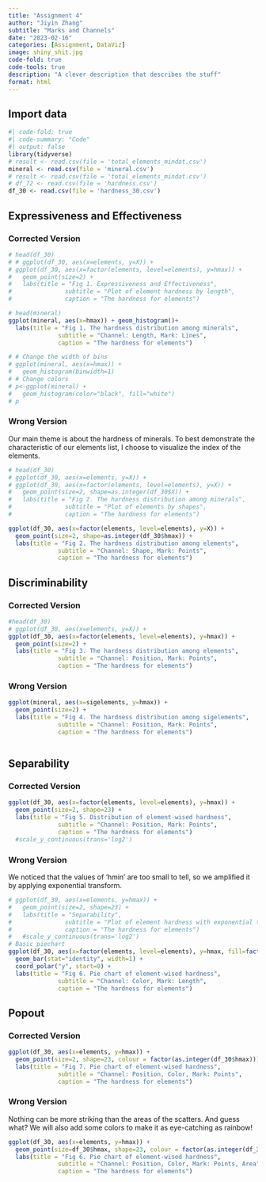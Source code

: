 ```yaml
---
title: "Assignment 4"
author: "Jiyin Zhang"
subtitle: "Marks and Channels"
date: "2023-02-16"
categories: [Assignment, DataViz]
image: shiny_shit.jpg
code-fold: true
code-tools: true
description: "A clever description that describes the stuff"
format: html
---
```


## Import data 
```r
#| code-fold: true
#| code-summary: "Code"
#| output: false
library(tidyverse)
# result <- read.csv(file = 'total_elements_mindat.csv')
mineral <- read.csv(file = 'mineral.csv')
# result <- read.csv(file = 'total_elements_mindat.csv')
# df_72 <- read.csv(file = 'hardness.csv')
df_30 <- read.csv(file = 'hardness_30.csv')
```

## Expressiveness and Effectiveness
### Corrected Version
```r
# head(df_30)
# # ggplot(df_30, aes(x=elements, y=X)) +
# ggplot(df_30, aes(x=factor(elements, level=elements), y=hmax)) +
#   geom_point(size=2) + 
#   labs(title = "Fig 1. Expressiveness and Effectiveness",
#               subtitle = "Plot of element hardness by length",
#               caption = "The hardness for elements")

# head(mineral)
ggplot(mineral, aes(x=hmax)) + geom_histogram()+ 
  labs(title = "Fig 1. The hardness distribution among minerals",
              subtitle = "Channel: Length, Mark: Lines",
              caption = "The hardness for elements")

# # Change the width of bins
# ggplot(mineral, aes(x=hmax)) +
#   geom_histogram(binwidth=1)
# # Change colors
# p<-ggplot(mineral) +
#   geom_histogram(color="black", fill="white")
# p
```

### Wrong Version
Our main theme is about the hardness of minerals. To best demonstrate the characteristic of our elements list, I choose to visualize the index of the elements.
```r
# head(df_30)
# ggplot(df_30, aes(x=elements, y=X)) +
# ggplot(df_30, aes(x=factor(elements, level=elements), y=X)) +
#   geom_point(size=2, shape=as.integer(df_30$X)) + 
#   labs(title = "Fig 2. The hardness distribution among minerals",
#               subtitle = "Plot of elements by shapes",
#               caption = "The hardness for elements")

ggplot(df_30, aes(x=factor(elements, level=elements), y=X)) +
  geom_point(size=2, shape=as.integer(df_30$hmax)) + 
  labs(title = "Fig 2. The hardness distribution among elements",
              subtitle = "Channel: Shape, Mark: Points",
              caption = "The hardness for elements")
```


## Discriminability

### Corrected Version
```r
#head(df_30)
# ggplot(df_30, aes(x=elements, y=X)) +
ggplot(df_30, aes(x=factor(elements, level=elements), y=hmax)) +
  geom_point(size=2) +
  labs(title = "Fig 3. The hardness distribution among elements",
              subtitle = "Channel: Position, Mark: Points",
              caption = "The hardness for elements")
```

### Wrong Version

```r
ggplot(mineral, aes(x=sigelements, y=hmax)) +
  geom_point(size=2) +
  labs(title = "Fig 4. The hardness distribution among sigelements",
              subtitle = "Channel: Position, Mark: Points",
              caption = "The hardness for elements")



```


## Separability
### Corrected Version
```r
ggplot(df_30, aes(x=factor(elements, level=elements), y=hmax)) +
  geom_point(size=2, shape=23) + 
  labs(title = "Fig 5. Distribution of element-wised hardness",
              subtitle = "Channel: Position, Mark: Points",
              caption = "The hardness for elements")
  #scale_y_continuous(trans='log2')

```

### Wrong Version
We noticed that the values of 'hmin' are too small to tell, so we amplified it by applying exponential transform.
```r
# ggplot(df_30, aes(x=elements, y=hmax)) +
#   geom_point(size=2, shape=23) + 
#   labs(title = "Separability",
#               subtitle = "Plot of element hardness with exponential transform on hmin.",
#               caption = "The hardness for elements")
#   #scale_y_continuous(trans='log2')
# Basic piechart
ggplot(df_30, aes(x=factor(elements, level=elements), y=hmax, fill=factor(elements, level=elements))) +
  geom_bar(stat="identity", width=1) +
  coord_polar("y", start=0) + 
  labs(title = "Fig 6. Pie chart of element-wised hardness",
              subtitle = "Channel: Color, Mark: Length",
              caption = "The hardness for elements")
```

## Popout
### Corrected Version
```r
ggplot(df_30, aes(x=elements, y=hmax)) +
  geom_point(size=2, shape=23, colour = factor(as.integer(df_30$hmax))) + 
  labs(title = "Fig 7. Pie chart of element-wised hardness",
              subtitle = "Channel: Position, Color, Mark: Points",
              caption = "The hardness for elements")
```

### Wrong Version
Nothing can be more striking than the areas of the scatters. And guess what? We will also add some colors to make it as eye-catching as rainbow!
```r
ggplot(df_30, aes(x=elements, y=hmax)) +
  geom_point(size=df_30$hmax, shape=23, colour = factor(as.integer(df_30$hmax))) + 
  labs(title = "Fig 6. Pie chart of element-wised hardness",
              subtitle = "Channel: Position, Color, Mark: Points, Area",
              caption = "The hardness for elements")
```

